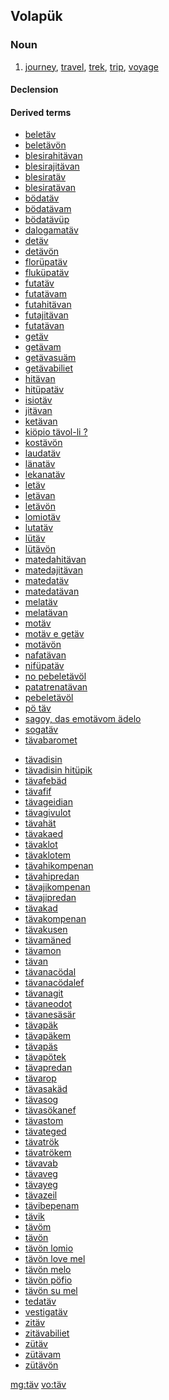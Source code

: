 ==Volapük==

===Noun===
{{vo-noun}}

#  [[journey]], [[travel]], [[trek]], [[trip]], [[voyage]]

====Declension====
{{vo-decl-noun}}

====Derived terms====
{{rel-top|Terms derived from ''täv''}}
* [[beletäv]]
* [[beletävön]]
* [[blesirahitävan]]
* [[blesirajitävan]]
* [[blesiratäv]]
* [[blesiratävan]]
* [[bödatäv]]
* [[bödatävam]]
* [[bödatävüp]]
* [[dalogamatäv]]
* [[detäv]]
* [[detävön]]
* [[florüpatäv]]
* [[fluküpatäv]]
* [[futatäv]]
* [[futatävam]]
* [[futahitävan]]
* [[futajitävan]]
* [[futatävan]]
* [[getäv]]
* [[getävam]]
* [[getävasuäm]]
* [[getävabiliet]]
* [[hitävan]]
* [[hitüpatäv]]
* [[isiotäv]]
* [[jitävan]]
* [[ketävan]]
* [[kiöpio tävol-li ?]]
* [[kostävön]]
* [[laudatäv]]
* [[länatäv]]
* [[lekanatäv]]
* [[letäv]]
* [[letävan]]
* [[letävön]]
* [[lomiotäv]]
* [[lutatäv]]
* [[lütäv]]
* [[lütävön]]
* [[matedahitävan]]
* [[matedajitävan]]
* [[matedatäv]]
* [[matedatävan]]
* [[melatäv]]
* [[melatävan]]
* [[motäv]]
* [[motäv e getäv]]
* [[motävön]]
* [[nafatävan]]
* [[nifüpatäv]]
* [[no pebeletävöl]]
* [[patatrenatävan]]
* [[pebeletävöl]]
* [[pö täv]]
* [[sagoy, das emotävom ädelo]]
* [[sogatäv]]
* [[tävabaromet]] 
{{rel-mid}}
* [[tävadisin]]
* [[tävadisin hitüpik]]
* [[tävafebäd]]
* [[tävafif]]
* [[tävageidian]]
* [[tävagivulot]]
* [[tävahät]]
* [[tävakaed]]
* [[tävaklot]]
* [[tävaklotem]]
* [[tävahikompenan]]
* [[tävahipredan]]
* [[tävajikompenan]]
* [[tävajipredan]]
* [[tävakad]]
* [[tävakompenan]]
* [[tävakusen]]
* [[tävamäned]]
* [[tävamon]]
* [[tävan]]
* [[tävanacödal]]
* [[tävanacödalef]]
* [[tävanagit]]
* [[tävaneodot]]
* [[tävanesäsär]]
* [[tävapäk]]
* [[tävapäkem]]
* [[tävapäs]]
* [[tävapötek]]
* [[tävapredan]]
* [[tävarop]]
* [[tävasakäd]]
* [[tävasog]]
* [[tävasökanef]]
* [[tävastom]]
* [[tävateged]]
* [[tävatrök]]
* [[tävatrökem]]
* [[tävavab]]
* [[tävaveg]]
* [[tävayeg]]
* [[tävazeil]]
* [[tävibepenam]]
* [[tävik]]
* [[tävöm]]
* [[tävön]]
* [[tävön lomio]]
* [[tävön love mel]]
* [[tävön melo]]
* [[tävön pöfio]]
* [[tävön su mel]]
* [[tedatäv]]
* [[vestigatäv]]
* [[zitäv]]
* [[zitävabiliet]]
* [[zütäv]]
* [[zütävam]]
* [[zütävön]]
{{rel-bottom}}

[[mg:täv]]
[[vo:täv]]